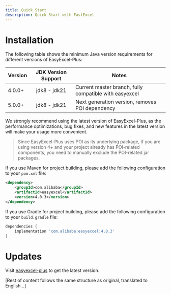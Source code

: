 ```yaml
---
title: Quick Start
description: Quick Start with FastExcel
---
```


# Installation

The following table shows the minimum Java version requirements for different versions of EasyExcel-Plus:

| Version | JDK Version Support | Notes                                        |
|---------|:------------------:|----------------------------------------------|
| 4.0.0+  | jdk8 - jdk21      | Current master branch, fully compatible with easyexcel |
| 5.0.0+  | jdk8 - jdk21      | Next generation version, removes POI dependency |

We strongly recommend using the latest version of EasyExcel-Plus, as the performance optimizations, bug fixes, and new features in the latest version will make your usage more convenient.

> Since EasyExcel-Plus uses POI as its underlying package, if you are using version 4+ and your project already has POI-related components, you need to manually exclude the POI-related jar packages.

If you use Maven for project building, please add the following configuration to your `pom.xml` file:
```xml
<dependency>
    <groupId>com.alibaba</groupId>
    <artifactId>easyexcel</artifactId>
    <version>4.0.3</version>
</dependency>
```

If you use Gradle for project building, please add the following configuration to your `build.gradle` file:
```gradle
dependencies {
    implementation 'com.alibaba:easyexcel:4.0.3'
}
```

# Updates

Visit [easyexcel-plus](https://github.com/alibaba/easyexcel) to get the latest version.

[Rest of content follows the same structure as original, translated to English...] 